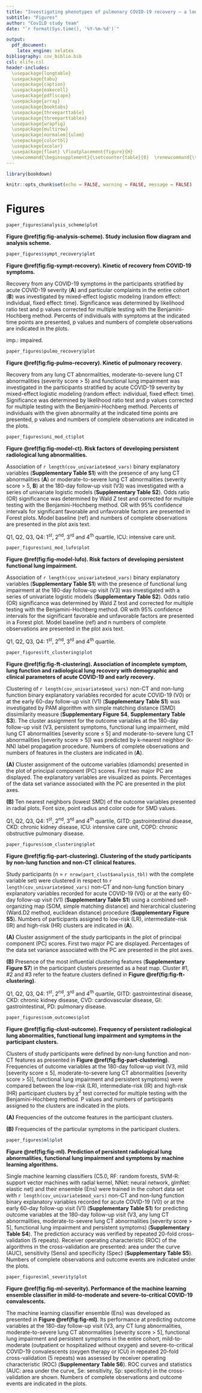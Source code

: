 ---
title: "Investigating phenotypes of pulmonary COVID-19 recovery – a longitudinal observational prospective multicenter trial"
subtitle: "Figures"
author: "CovILD study team"
date: "`r format(Sys.time(), '%Y-%m-%d')`"

output: 
  pdf_document:
    latex_engine: xelatex
bibliography: cov_biblio.bib
csl: elife.csl
header-includes:
  \usepackage{longtable}
  \usepackage{tabu}
  \usepackage{caption}
  \usepackage{makecell}
  \usepackage{pdflscape}
  \usepackage{array}
  \usepackage{booktabs}
  \usepackage{threeparttable}
  \usepackage{threeparttablex}
  \usepackage{wrapfig}
  \usepackage{multirow}
  \usepackage[normalem]{ulem}
  \usepackage{colortbl}
  \usepackage{xcolor}
  \usepackage{float} \floatplacement{figure}{H}
  \newcommand{\beginsupplement}{\setcounter{table}{0}  \renewcommand{\thetable}{S\arabic{table}}       \setcounter{figure}{0} \renewcommand{\thefigure}{S\arabic{figure}}}
---

```{r, setup, include = FALSE}

library(bookdown)

knitr::opts_chunk$set(echo = FALSE, warning = FALSE, message = FALSE)


```

\newpage

# Figures {#sec:figures}

```{r fig-analysis-scheme, fig.width = mm_inch(paper_figures$analysis_scheme$w), fig.height = mm_inch(paper_figures$analysis_scheme$h), dpi = 600, fig.cap = 'Study inclusion flow diagram and analysis scheme.'}

paper_figures$analysis_scheme$plot

```

__Figure \@ref(fig:fig-analysis-scheme). Study inclusion flow diagram and analysis scheme.__

\newpage

```{r fig-sympt-recovery, fig.width = mm_inch(paper_figures$sympt_recovery$w), fig.height = mm_inch(paper_figures$sympt_recovery$h), dpi = 600, fig.cap = 'Kinetic of recovery from COVID-19 symptoms.'}

paper_figures$sympt_recovery$plot

```

__Figure \@ref(fig:fig-sympt-recovery). Kinetic of recovery from COVID-19 symptoms.__

Recovery from any COVID-19 symptoms in the participants stratified by acute COVID-19 severity (__A__) and particular complaints in the entire cohort (__B__) was investigated by mixed-effect logistic modeling (random effect: individual, fixed effect: time). Significance was determined by likelihood ratio test and p values corrected for multiple testing with the Benjamini-Hochberg method. Percents of individuals with symptoms at the indicated time points are presented, p values and numbers of complete observations are indicated in the plots. 

imp.: impaired.

\newpage

```{r fig-pulmo-recovery, fig.width = mm_inch(paper_figures$pulmo_recovery$w), fig.height = mm_inch(paper_figures$pulmo_recovery$h), dpi = 600, fig.cap = 'Kinetic of pulmonary recovery.'}

paper_figures$pulmo_recovery$plot

```

__Figure \@ref(fig:fig-pulmo-recovery). Kinetic of pulmonary recovery.__

Recovery from any lung CT abnormalities, moderate-to-severe lung CT abnormalities (severity score > 5) and functional lung impairment was investigated in the participants stratified by acute COVID-19 severity by mixed-effect logistic modeling (random effect: individual, fixed effect: time). Significance was determined by likelihood ratio test and p values corrected for multiple testing with the Benjamini-Hochberg method. Percents of individuals with the given abnormality at the indicated time points are presented, p values and numbers of complete observations are indicated in the plots.

\newpage

```{r fig-model-ct, fig.width = mm_inch(paper_figures$uni_mod_ct$w), fig.height = mm_inch(paper_figures$uni_mod_ct$h), dpi = 600, fig.cap = 'Risk factors of developing persistent radiological lung abnormalities.'}

paper_figures$uni_mod_ct$plot

```

__Figure \@ref(fig:fig-model-ct). Risk factors of developing persistent radiological lung abnormalities.__

Association of `r length(cov_univariate$mod_vars)` binary explanatory variables (__Supplementary Table S1__) with the presence of any lung CT abnormalities (__A__) or moderate-to-severe lung CT abnormalities (severity score > 5, __B__) at the 180-day follow-up visit (V3) was investigated with a series of univariate logistic models (__Supplementary Table S2__). Odds ratio (OR) significance was determined by Wald Z test and corrected for multiple testing with the Benjamini-Hochberg method. OR with 95$\%$ confidence intervals for significant favorable and unfavorable factors are presented in Forest plots. Model baseline (ref) and numbers of complete observations are presented in the plot axis text. 

Q1, Q2, Q3, Q4: 1^st^, 2^nd^, 3^rd^ and 4^th^ quartile, ICU: intensive care unit.

\newpage

```{r fig-model-lufo, fig.width = mm_inch(paper_figures$uni_mod_lufo$w), fig.height = mm_inch(paper_figures$uni_mod_lufo$h), dpi = 600, fig.cap = 'Risk factors of developing persistent functional lung impairment.'}

paper_figures$uni_mod_lufo$plot

```

__Figure \@ref(fig:fig-model-lufo). Risk factors of developing persistent functional lung impairment.__

Association of `r length(cov_univariate$mod_vars)` binary explanatory variables (__Supplementary Table S1__) with the presence of functional lung impairment at the 180-day follow-up visit (V3) was investigated with a series of univariate logistic models (__Supplementary Table S2__). Odds ratio (OR) significance was determined by Wald Z test and corrected for multiple testing with the Benjamini-Hochberg method. OR with 95$\%$ confidence intervals for the significant favorable and unfavorable factors are presented in a Forest plot. Model baseline (ref) and n numbers of complete observations are presented in the plot axis text. 

Q1, Q2, Q3, Q4: 1^st^, 2^nd^, 3^rd^ and 4^th^ quartile.

\newpage

```{r fig-ft-clustering, fig.width = mm_inch(paper_figures$ft_clustering$w), fig.height = mm_inch(paper_figures$ft_clustering$h), dpi = 600, fig.cap = 'Association of incomplete symptom, lung function and radiological lung recovery with demographic and clinical parameters of acute COVID-19 and early recovery.'}

paper_figures$ft_clustering$plot

```

__Figure \@ref(fig:fig-ft-clustering). Association of incomplete symptom, lung function and radiological lung recovery with demographic and clinical parameters of acute COVID-19 and early recovery.__

Clustering of `r length(cov_univariate$mod_vars)` non-CT and non-lung function binary explanatory variables recorded for acute COVID-19 (V0) or at the early 60-day follow-up visit (V1) (__Supplementary Table S1__) was investigated by PAM algorithm with simple matching distance (SMD) dissimilarity measure (__Supplementary Figure S4__, __Supplementary Table S3__). The cluster assignment for the outcome variables  at the 180-day follow-up visit (V3, persistent symptoms, functional lung impairment, mild lung CT abnormalities [severity score $\leq$ 5] and moderate-to-severe lung CT abnormalities [severity score > 5]) was predicted by k-nearest neighbor (k-NN) label propagation procedure. Numbers of complete observations and numbers of features in the clusters are indicated in (__A__).

__(A)__ Cluster assignment of the outcome variables (diamonds) presented in the plot of principal component (PC) scores. First two major PC are displayed. The explanatory variables are visualized as points. Percentages of the data set variance associated with the PC are presented in the plot axes.

__(B)__ Ten nearest neighbors (lowest SMD) of the outcome variables presented in radial plots. Font size, point radius and color code for SMD values.

Q1, Q2, Q3, Q4: 1^st^, 2^nd^, 3^rd^ and 4^th^ quartile, GITD: gastrointestinal disease, CKD: chronic kidney disease, ICU: intensive care unit, COPD: chronic obstructive pulmonary disease.

\newpage

```{r fig-part-clustering, fig.width = mm_inch(paper_figures$som_clustering$w), fig.height = mm_inch(paper_figures$som_clustering$h), dpi = 600, fig.cap = 'Clustering of the study participants by non-lung function and non-CT clinical features.'}

paper_figures$som_clustering$plot

```

__Figure \@ref(fig:fig-part-clustering). Clustering of the study participants by non-lung function and non-CT clinical features.__

Study participants (n = `r nrow(part_clust$analysis_tbl)` with the complete variable set) were clustered in respect to `r length(cov_univariate$mod_vars)` non-CT and non-lung function binary explanatory variables recorded for acute COVID-19 (V0) or at the early 60-day follow-up visit (V1) (__Supplementary Table S1__) using a combined self-organizing map (SOM, simple matching distance) and hierarchical clustering (Ward.D2 method, euclidean distance) procedure (__Supplementary Figure S5__). Numbers of participants assigned to low-risk (LR), intermediate-risk (IR) and high-risk (HR) clusters are indicated in (__A__).

__(A)__  Cluster assignment of the study participants in the plot of principal component (PC) scores. First two major PC are displayed. Percentages of the data set variance associated with the PC are presented in the plot axes.

__(B)__ Presence of the most influential clustering features (__Supplementary Figure S7__) in the participant clusters presented as a heat map. Cluster #1, #2 and #3 refer to the feature clusters defined in __Figure \@ref(fig:fig-ft-clustering)__.

Q1, Q2, Q3, Q4: 1^st^, 2^nd^, 3^rd^ and 4^th^ quartile, GITD: gastrointestinal disease, CKD: chronic kidney disease, CVD: cardiovascular disease, GI: gastrointestinal, PD: pulmonary disease.

\newpage

```{r fig-clust-outcome, fig.width = mm_inch(paper_figures$som_outcomes$w), fig.height = mm_inch(paper_figures$som_outcomes$h), dpi = 600, fig.cap = 'Frequency of persistent radiological lung abnormalities, functional lung impairment and symptoms in the participant clusters.'}

paper_figures$som_outcomes$plot

```

__Figure \@ref(fig:fig-clust-outcome). Frequency of persistent radiological lung abnormalities, functional lung impairment and symptoms in the participant clusters.__

Clusters of study participants were defined by non-lung function and non-CT features as presented in __Figure \@ref(fig:fig-part-clustering)__. Frequencies of outcome variables at the 180-day follow-up visit (V3, mild [severity score $\leq$ 5], moderate-to-severe lung CT abnormalities [severity score > 5)], functional lung impairment and persistent symptoms) were compared between the low-risk (LR), intermediate-risk (IR) and high-risk (HR) participant clusters by $\chi^2$ test corrected for multiple testing with the Benjamini-Hochberg method. P values and numbers of participants assigned to the clusters are indicated in the plots.

__(A)__ Frequencies of the outcome features in the participant clusters.

__(B)__ Frequencies of the particular symptoms in the participant clusters.

\newpage

```{r fig-ml, fig.width = mm_inch(paper_figures$ml$w), fig.height = mm_inch(paper_figures$ml$h), dpi = 600, fig.cap = 'Prediction of persistent radiological lung abnormalities, functional lung impairment and symptoms by machine learning algorithms.'}

paper_figures$ml$plot

```

__Figure \@ref(fig:fig-ml). Prediction of persistent radiological lung abnormalities, functional lung impairment and symptoms by machine learning algorithms.__

Single machine learning classifiers (C5.0, RF: random forests, SVM-R: support vector machines with radial kernel, NNet: neural network, glmNet: elastic net) and their ensemble (Ens) were trained in the cohort data set with `r length(cov_univariate$mod_vars)` non-CT and non-lung function binary explanatory variables recorded for acute COVID-19 (V0) or at the early 60-day follow-up visit (V1) (__Supplementary Table S1__) for predicting outcome variables at the 180-day follow-up visit (V3, any lung CT abnormalities, moderate-to-severe lung CT abnormalities [severity score > 5], functional lung impairment and persistent symptoms) (__Supplementary Table S4__). The prediction accuracy was verified by repeated 20-fold cross-validation (5 repeats). Receiver operating characteristic (ROC) of the algorithms in the cross-validation are presented: area under the curve (AUC), sensitivity (Sens) and specificity (Spec) (__Supplementary Table S5__). Numbers of complete observations and outcome events are indicated under the plots.

\newpage

```{r fig-ml-severity, fig.width = mm_inch(paper_figures$ml_severity$w), fig.height = mm_inch(paper_figures$ml_severity$h), dpi = 600, fig.cap = 'Performance of the machine learning ensemble classifier in mild-to-moderate and severe-to-critical COVID-19 convalescents.'}

paper_figures$ml_severity$plot

```

__Figure \@ref(fig:fig-ml-severity). Performance of the machine learning ensemble classifier in mild-to-moderate and severe-to-critical COVID-19 convalescents.__

The machine learning classifier ensemble (Ens) was developed as presented in __Figure \@ref(fig:fig-ml)__. Its performance at predicting outcome variables at the 180-day follow-up visit (V3, any CT lung abnormalities, moderate-to-severe lung CT abnormalities [severity score > 5], functional lung impairment and persistent symptoms in the entire cohort, mild-to-moderate (outpatient or hospitalized without oxygen) and severe-to-critical COVID-19 convalescents (oxygen therapy or ICU) in repeated 20-fold cross-validation (5 repeats) was assessed by receiver operating characteristic (ROC) (__Supplementary Table S6__). ROC curves and statistics (AUC: area under the curve, Se: sensitivity, Sp: specificity) in the cross-validation are shown. Numbers of complete observations and outcome events are indicated in the plots.
